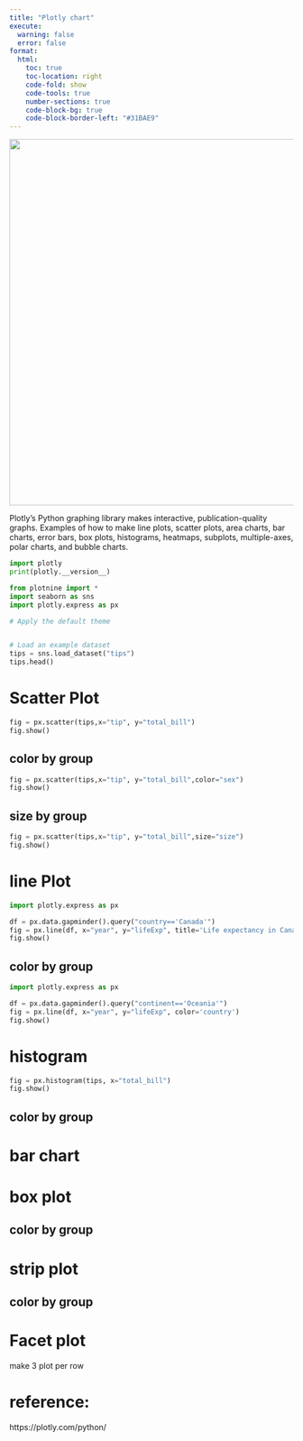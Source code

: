 ```yaml
---
title: "Plotly chart"
execute:
  warning: false
  error: false
format:
  html:
    toc: true
    toc-location: right
    code-fold: show
    code-tools: true
    number-sections: true
    code-block-bg: true
    code-block-border-left: "#31BAE9"
---
```


![](images/Plotly-logo.png){width="650"}

Plotly's Python graphing library makes interactive, publication-quality graphs. Examples of how to make line plots, scatter plots, area charts, bar charts, error bars, box plots, histograms, heatmaps, subplots, multiple-axes, polar charts, and bubble charts.

```python
import plotly
print(plotly.__version__)
```



```python

from plotnine import *
import seaborn as sns
import plotly.express as px

# Apply the default theme


# Load an example dataset
tips = sns.load_dataset("tips")
tips.head()
```

# Scatter Plot

```python
fig = px.scatter(tips,x="tip", y="total_bill")
fig.show()
```

## color by group

```python
fig = px.scatter(tips,x="tip", y="total_bill",color="sex")
fig.show()
```

## size by group

```python

fig = px.scatter(tips,x="tip", y="total_bill",size="size")
fig.show()

```

# line Plot


```python
import plotly.express as px

df = px.data.gapminder().query("country=='Canada'")
fig = px.line(df, x="year", y="lifeExp", title='Life expectancy in Canada')
fig.show()
```

## color by group
```python
import plotly.express as px

df = px.data.gapminder().query("continent=='Oceania'")
fig = px.line(df, x="year", y="lifeExp", color='country')
fig.show()
```

# histogram

```python
fig = px.histogram(tips, x="total_bill")
fig.show()
```


## color by group



# bar chart



# box plot



## color by group



# strip plot



## color by group



# Facet plot



make 3 plot per row



# reference:

https://plotly.com/python/
